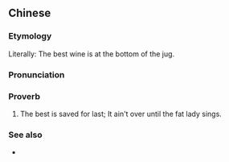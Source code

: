 {{also|好酒沉瓮底}}
==Chinese==
{{zh-forms}}

===Etymology===
Literally: The best wine is at the bottom of the jug.

===Pronunciation===
{{zh-pron
|m=hǎo jiǔ chén wèng dǐ
|cat=prov
}}

===Proverb===
{{zh-proverb}}

# The best is saved for last; It ain't over until the fat lady sings.

===See also===
* {{zh-l|好戲還在後頭}}